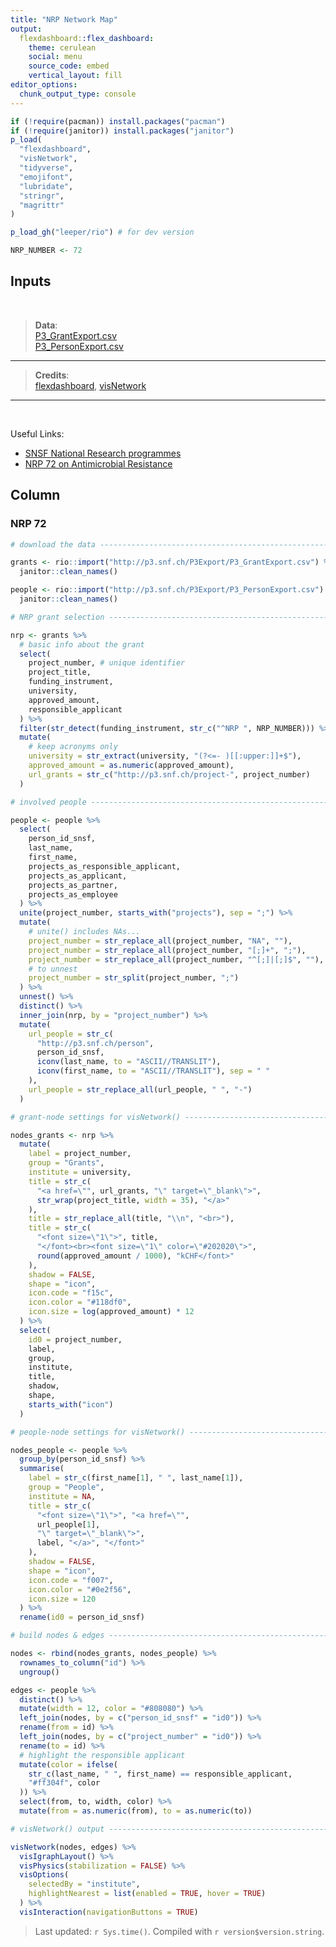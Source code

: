 ```yaml
---
title: "NRP Network Map"
output: 
  flexdashboard::flex_dashboard:
    theme: cerulean
    social: menu
    source_code: embed
    vertical_layout: fill
editor_options: 
  chunk_output_type: console
---
```


```r
if (!require(pacman)) install.packages("pacman")
if (!require(janitor)) install.packages("janitor")
p_load(
  "flexdashboard",
  "visNetwork",
  "tidyverse",
  "emojifont",
  "lubridate",
  "stringr",
  "magrittr"
)

p_load_gh("leeper/rio") # for dev version

NRP_NUMBER <- 72
```

Inputs {.sidebar}
-------------------------------------

<br>

> **Data**:  
> [P3_GrantExport.csv](http://p3.snf.ch/Pages/DataAndDocumentation.aspx)  
> [P3_PersonExport.csv](http://p3.snf.ch/Pages/DataAndDocumentation.aspx)

<hr>

> **Credits**:  
> [flexdashboard](https://github.com/rstudio/flexdashboard), [visNetwork](https://datastorm-open.github.io/visNetwork/)

<hr><br>

Useful Links:  

 - [SNSF National Research programmes](http://www.snf.ch/en/researchinFocus/nrp/Pages/default.aspx)  
 - [NRP 72 on Antimicrobial Resistance](http://www.nfp72.ch/en/Pages/Home.aspx)

Column
-------------------------------------

### NRP 72

```r

# download the data -------------------------------------------------------

grants <- rio::import("http://p3.snf.ch/P3Export/P3_GrantExport.csv") %>%
  janitor::clean_names()

people <- rio::import("http://p3.snf.ch/P3Export/P3_PersonExport.csv") %>%
  janitor::clean_names()

# NRP grant selection -----------------------------------------------------

nrp <- grants %>%
  # basic info about the grant
  select(
    project_number, # unique identifier
    project_title,
    funding_instrument,
    university,
    approved_amount,
    responsible_applicant
  ) %>%
  filter(str_detect(funding_instrument, str_c("^NRP ", NRP_NUMBER))) %>%
  mutate(
    # keep acronyms only
    university = str_extract(university, "(?<=- )[[:upper:]]+$"),
    approved_amount = as.numeric(approved_amount),
    url_grants = str_c("http://p3.snf.ch/project-", project_number)
  )

# involved people ---------------------------------------------------------

people <- people %>%
  select(
    person_id_snsf,
    last_name,
    first_name,
    projects_as_responsible_applicant,
    projects_as_applicant,
    projects_as_partner,
    projects_as_employee
  ) %>%
  unite(project_number, starts_with("projects"), sep = ";") %>%
  mutate(
    # unite() includes NAs...
    project_number = str_replace_all(project_number, "NA", ""),
    project_number = str_replace_all(project_number, "[;]+", ";"),
    project_number = str_replace_all(project_number, "^[;]|[;]$", ""),
    # to unnest
    project_number = str_split(project_number, ";")
  ) %>%
  unnest() %>%
  distinct() %>%
  inner_join(nrp, by = "project_number") %>%
  mutate(
    url_people = str_c(
      "http://p3.snf.ch/person",
      person_id_snsf,
      iconv(last_name, to = "ASCII//TRANSLIT"),
      iconv(first_name, to = "ASCII//TRANSLIT"), sep = " "
    ),
    url_people = str_replace_all(url_people, " ", "-")
  )

# grant-node settings for visNetwork() ------------------------------------

nodes_grants <- nrp %>%
  mutate(
    label = project_number,
    group = "Grants",
    institute = university,
    title = str_c(
      "<a href=\"", url_grants, "\" target=\"_blank\">",
      str_wrap(project_title, width = 35), "</a>"
    ),
    title = str_replace_all(title, "\\n", "<br>"),
    title = str_c(
      "<font size=\"1\">", title,
      "</font><br><font size=\"1\" color=\"#202020\">",
      round(approved_amount / 1000), "kCHF</font>"
    ),
    shadow = FALSE,
    shape = "icon",
    icon.code = "f15c",
    icon.color = "#118df0",
    icon.size = log(approved_amount) * 12
  ) %>%
  select(
    id0 = project_number,
    label,
    group,
    institute,
    title,
    shadow,
    shape,
    starts_with("icon")
  )

# people-node settings for visNetwork() -----------------------------------

nodes_people <- people %>%
  group_by(person_id_snsf) %>%
  summarise(
    label = str_c(first_name[1], " ", last_name[1]),
    group = "People",
    institute = NA,
    title = str_c(
      "<font size=\"1\">", "<a href=\"", 
      url_people[1], 
      "\" target=\"_blank\">",
      label, "</a>", "</font>"
    ),
    shadow = FALSE,
    shape = "icon",
    icon.code = "f007",
    icon.color = "#0e2f56",
    icon.size = 120
  ) %>%
  rename(id0 = person_id_snsf)

# build nodes & edges -----------------------------------------------------

nodes <- rbind(nodes_grants, nodes_people) %>%
  rownames_to_column("id") %>%
  ungroup()

edges <- people %>%
  distinct() %>%
  mutate(width = 12, color = "#808080") %>%
  left_join(nodes, by = c("person_id_snsf" = "id0")) %>%
  rename(from = id) %>%
  left_join(nodes, by = c("project_number" = "id0")) %>%
  rename(to = id) %>%
  # highlight the responsible applicant
  mutate(color = ifelse(
    str_c(last_name, " ", first_name) == responsible_applicant,
    "#ff304f", color
  )) %>%
  select(from, to, width, color) %>%
  mutate(from = as.numeric(from), to = as.numeric(to))

# visNetwork() output -----------------------------------------------------

visNetwork(nodes, edges) %>%
  visIgraphLayout() %>%
  visPhysics(stabilization = FALSE) %>%
  visOptions(
    selectedBy = "institute",
    highlightNearest = list(enabled = TRUE, hover = TRUE)
  ) %>%
  visInteraction(navigationButtons = TRUE)

```

> Last updated: `r Sys.time()`. Compiled with `r version$version.string`.
